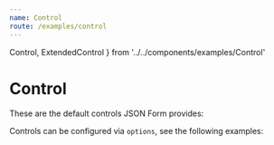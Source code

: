 ```yaml
---
name: Control
route: /examples/control
---
```


  Control, 
  ExtendedControl 
} from '../../components/examples/Control'

# Control

These are the default controls JSON Form provides:

<Control />

Controls can be configured via `options`, see the following examples:

<ExtendedControl />
